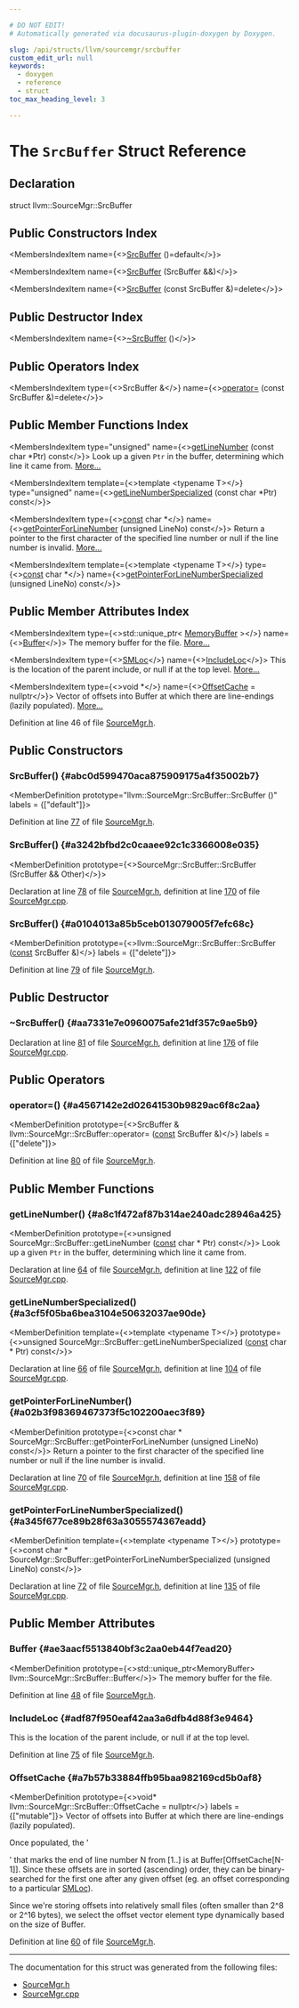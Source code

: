 ```yaml
---

# DO NOT EDIT!
# Automatically generated via docusaurus-plugin-doxygen by Doxygen.

slug: /api/structs/llvm/sourcemgr/srcbuffer
custom_edit_url: null
keywords:
  - doxygen
  - reference
  - struct
toc_max_heading_level: 3

---
```





# The `SrcBuffer` Struct Reference

<DoxygenPage pluginConfig={pluginConfig}>



## Declaration

<CodeBlock>struct llvm::SourceMgr::SrcBuffer</CodeBlock>

## Public Constructors Index

<MembersIndex>

<MembersIndexItem
  name={<><a href="#abc0d599470aca875909175a4f35002b7">SrcBuffer</a> ()=default</>}>
</MembersIndexItem>

<MembersIndexItem
  name={<><a href="#a3242bfbd2c0caaee92c1c3366008e035">SrcBuffer</a> (SrcBuffer &amp;&amp;)</>}>
</MembersIndexItem>

<MembersIndexItem
  name={<><a href="#a0104013a85b5ceb013079005f7efc68c">SrcBuffer</a> (const SrcBuffer &amp;)=delete</>}>
</MembersIndexItem>

</MembersIndex>

## Public Destructor Index

<MembersIndex>

<MembersIndexItem
  name={<><a href="#aa7331e7e0960075afe21df357c9ae5b9">~SrcBuffer</a> ()</>}>
</MembersIndexItem>

</MembersIndex>

## Public Operators Index

<MembersIndex>

<MembersIndexItem
  type={<>SrcBuffer &amp;</>}
  name={<><a href="#a4567142e2d02641530b9829ac6f8c2aa">operator=</a> (const SrcBuffer &amp;)=delete</>}>
</MembersIndexItem>

</MembersIndex>

## Public Member Functions Index

<MembersIndex>

<MembersIndexItem
  type="unsigned"
  name={<><a href="#a8c1f472af87b314ae240adc28946a425">getLineNumber</a> (const char &#42;Ptr) const</>}>
Look up a given <code>Ptr</code> in the buffer, determining which line it came from. <a href="#a8c1f472af87b314ae240adc28946a425">More...</a>
</MembersIndexItem>

<MembersIndexItem
  template={<>template &lt;typename T&gt;</>}
  type="unsigned"
  name={<><a href="#a3cf5f05ba6bea3104e50632037ae90de">getLineNumberSpecialized</a> (const char &#42;Ptr) const</>}>
</MembersIndexItem>

<MembersIndexItem
  type={<><a href="/docs/api/files/lib/lib/target/lib/target/aarch64/aarch64promoteconstant-cpp/#a90f8350fecae261c25be85d38b451bff">const</a> char &#42;</>}
  name={<><a href="#a02b3f98369467373f5c102200aec3f89">getPointerForLineNumber</a> (unsigned LineNo) const</>}>
Return a pointer to the first character of the specified line number or null if the line number is invalid. <a href="#a02b3f98369467373f5c102200aec3f89">More...</a>
</MembersIndexItem>

<MembersIndexItem
  template={<>template &lt;typename T&gt;</>}
  type={<><a href="/docs/api/files/lib/lib/target/lib/target/aarch64/aarch64promoteconstant-cpp/#a90f8350fecae261c25be85d38b451bff">const</a> char &#42;</>}
  name={<><a href="#a345f677ce89b28f63a3055574367eadd">getPointerForLineNumberSpecialized</a> (unsigned LineNo) const</>}>
</MembersIndexItem>

</MembersIndex>

## Public Member Attributes Index

<MembersIndex>

<MembersIndexItem
  type={<>std::unique&#95;ptr&lt; <a href="/docs/api/classes/llvm/memorybuffer">MemoryBuffer</a> &gt;</>}
  name={<><a href="#ae3aacf5513840bf3c2aa0eb44f7ead20">Buffer</a></>}>
The memory buffer for the file. <a href="#ae3aacf5513840bf3c2aa0eb44f7ead20">More...</a>
</MembersIndexItem>

<MembersIndexItem
  type={<><a href="/docs/api/classes/llvm/smloc">SMLoc</a></>}
  name={<><a href="#adf87f950eaf42aa3a6dfb4d88f3e9464">IncludeLoc</a></>}>
This is the location of the parent include, or null if at the top level. <a href="#adf87f950eaf42aa3a6dfb4d88f3e9464">More...</a>
</MembersIndexItem>

<MembersIndexItem
  type={<>void &#42;</>}
  name={<><a href="#a7b57b33884ffb95baa982169cd5b0af8">OffsetCache</a> = nullptr</>}>
Vector of offsets into Buffer at which there are line-endings (lazily populated). <a href="#a7b57b33884ffb95baa982169cd5b0af8">More...</a>
</MembersIndexItem>

</MembersIndex>


Definition at line 46 of file <a href="/docs/api/files/include/include/llvm/include/llvm/support/sourcemgr-h">SourceMgr.h</a>.

<SectionDefinition>

## Public Constructors

### SrcBuffer() {#abc0d599470aca875909175a4f35002b7}

<MemberDefinition
  prototype="llvm::SourceMgr::SrcBuffer::SrcBuffer ()"
  labels = {["default"]}>

Definition at line <a href="/docs/api/files/include/include/llvm/include/llvm/support/sourcemgr-h/#l00077">77</a> of file <a href="/docs/api/files/include/include/llvm/include/llvm/support/sourcemgr-h">SourceMgr.h</a>.
</MemberDefinition>

### SrcBuffer() {#a3242bfbd2c0caaee92c1c3366008e035}

<MemberDefinition
  prototype={<>SourceMgr::SrcBuffer::SrcBuffer (SrcBuffer &amp;&amp; Other)</>}>

Declaration at line <a href="/docs/api/files/include/include/llvm/include/llvm/support/sourcemgr-h/#l00078">78</a> of file <a href="/docs/api/files/include/include/llvm/include/llvm/support/sourcemgr-h">SourceMgr.h</a>, definition at line <a href="/docs/api/files/lib/lib/support/sourcemgr-cpp/#l00170">170</a> of file <a href="/docs/api/files/lib/lib/support/sourcemgr-cpp">SourceMgr.cpp</a>.
</MemberDefinition>

### SrcBuffer() {#a0104013a85b5ceb013079005f7efc68c}

<MemberDefinition
  prototype={<>llvm::SourceMgr::SrcBuffer::SrcBuffer (<a href="/docs/api/files/lib/lib/target/lib/target/aarch64/aarch64promoteconstant-cpp/#a90f8350fecae261c25be85d38b451bff">const</a> SrcBuffer &amp;)</>}
  labels = {["delete"]}>

Definition at line <a href="/docs/api/files/include/include/llvm/include/llvm/support/sourcemgr-h/#l00079">79</a> of file <a href="/docs/api/files/include/include/llvm/include/llvm/support/sourcemgr-h">SourceMgr.h</a>.
</MemberDefinition>

</SectionDefinition>

<SectionDefinition>

## Public Destructor

### ~SrcBuffer() {#aa7331e7e0960075afe21df357c9ae5b9}

<MemberDefinition
  prototype="SourceMgr::SrcBuffer::~SrcBuffer ()">

Declaration at line <a href="/docs/api/files/include/include/llvm/include/llvm/support/sourcemgr-h/#l00081">81</a> of file <a href="/docs/api/files/include/include/llvm/include/llvm/support/sourcemgr-h">SourceMgr.h</a>, definition at line <a href="/docs/api/files/lib/lib/support/sourcemgr-cpp/#l00176">176</a> of file <a href="/docs/api/files/lib/lib/support/sourcemgr-cpp">SourceMgr.cpp</a>.
</MemberDefinition>

</SectionDefinition>

<SectionDefinition>

## Public Operators

### operator=() {#a4567142e2d02641530b9829ac6f8c2aa}

<MemberDefinition
  prototype={<>SrcBuffer &amp; llvm::SourceMgr::SrcBuffer::operator= (<a href="/docs/api/files/lib/lib/target/lib/target/aarch64/aarch64promoteconstant-cpp/#a90f8350fecae261c25be85d38b451bff">const</a> SrcBuffer &amp;)</>}
  labels = {["delete"]}>

Definition at line <a href="/docs/api/files/include/include/llvm/include/llvm/support/sourcemgr-h/#l00080">80</a> of file <a href="/docs/api/files/include/include/llvm/include/llvm/support/sourcemgr-h">SourceMgr.h</a>.
</MemberDefinition>

</SectionDefinition>

<SectionDefinition>

## Public Member Functions

### getLineNumber() {#a8c1f472af87b314ae240adc28946a425}

<MemberDefinition
  prototype={<>unsigned SourceMgr::SrcBuffer::getLineNumber (<a href="/docs/api/files/lib/lib/target/lib/target/aarch64/aarch64promoteconstant-cpp/#a90f8350fecae261c25be85d38b451bff">const</a> char &#42; Ptr) const</>}>
Look up a given <code>Ptr</code> in the buffer, determining which line it came from.

Declaration at line <a href="/docs/api/files/include/include/llvm/include/llvm/support/sourcemgr-h/#l00064">64</a> of file <a href="/docs/api/files/include/include/llvm/include/llvm/support/sourcemgr-h">SourceMgr.h</a>, definition at line <a href="/docs/api/files/lib/lib/support/sourcemgr-cpp/#l00122">122</a> of file <a href="/docs/api/files/lib/lib/support/sourcemgr-cpp">SourceMgr.cpp</a>.
</MemberDefinition>

### getLineNumberSpecialized() {#a3cf5f05ba6bea3104e50632037ae90de}

<MemberDefinition
  template={<>template &lt;typename T&gt;</>}
  prototype={<>unsigned SourceMgr::SrcBuffer::getLineNumberSpecialized (<a href="/docs/api/files/lib/lib/target/lib/target/aarch64/aarch64promoteconstant-cpp/#a90f8350fecae261c25be85d38b451bff">const</a> char &#42; Ptr) const</>}>

Declaration at line <a href="/docs/api/files/include/include/llvm/include/llvm/support/sourcemgr-h/#l00066">66</a> of file <a href="/docs/api/files/include/include/llvm/include/llvm/support/sourcemgr-h">SourceMgr.h</a>, definition at line <a href="/docs/api/files/lib/lib/support/sourcemgr-cpp/#l00104">104</a> of file <a href="/docs/api/files/lib/lib/support/sourcemgr-cpp">SourceMgr.cpp</a>.
</MemberDefinition>

### getPointerForLineNumber() {#a02b3f98369467373f5c102200aec3f89}

<MemberDefinition
  prototype={<>const char &#42; SourceMgr::SrcBuffer::getPointerForLineNumber (unsigned LineNo) const</>}>
Return a pointer to the first character of the specified line number or null if the line number is invalid.

Declaration at line <a href="/docs/api/files/include/include/llvm/include/llvm/support/sourcemgr-h/#l00070">70</a> of file <a href="/docs/api/files/include/include/llvm/include/llvm/support/sourcemgr-h">SourceMgr.h</a>, definition at line <a href="/docs/api/files/lib/lib/support/sourcemgr-cpp/#l00158">158</a> of file <a href="/docs/api/files/lib/lib/support/sourcemgr-cpp">SourceMgr.cpp</a>.
</MemberDefinition>

### getPointerForLineNumberSpecialized() {#a345f677ce89b28f63a3055574367eadd}

<MemberDefinition
  template={<>template &lt;typename T&gt;</>}
  prototype={<>const char &#42; SourceMgr::SrcBuffer::getPointerForLineNumberSpecialized (unsigned LineNo) const</>}>

Declaration at line <a href="/docs/api/files/include/include/llvm/include/llvm/support/sourcemgr-h/#l00072">72</a> of file <a href="/docs/api/files/include/include/llvm/include/llvm/support/sourcemgr-h">SourceMgr.h</a>, definition at line <a href="/docs/api/files/lib/lib/support/sourcemgr-cpp/#l00135">135</a> of file <a href="/docs/api/files/lib/lib/support/sourcemgr-cpp">SourceMgr.cpp</a>.
</MemberDefinition>

</SectionDefinition>

<SectionDefinition>

## Public Member Attributes

### Buffer {#ae3aacf5513840bf3c2aa0eb44f7ead20}

<MemberDefinition
  prototype={<>std::unique&#95;ptr&lt;MemoryBuffer&gt; llvm::SourceMgr::SrcBuffer::Buffer</>}>
The memory buffer for the file.

Definition at line <a href="/docs/api/files/include/include/llvm/include/llvm/support/sourcemgr-h/#l00048">48</a> of file <a href="/docs/api/files/include/include/llvm/include/llvm/support/sourcemgr-h">SourceMgr.h</a>.
</MemberDefinition>

### IncludeLoc {#adf87f950eaf42aa3a6dfb4d88f3e9464}

<MemberDefinition
  prototype="SMLoc llvm::SourceMgr::SrcBuffer::IncludeLoc">
This is the location of the parent include, or null if at the top level.

Definition at line <a href="/docs/api/files/include/include/llvm/include/llvm/support/sourcemgr-h/#l00075">75</a> of file <a href="/docs/api/files/include/include/llvm/include/llvm/support/sourcemgr-h">SourceMgr.h</a>.
</MemberDefinition>

### OffsetCache {#a7b57b33884ffb95baa982169cd5b0af8}

<MemberDefinition
  prototype={<>void&#42; llvm::SourceMgr::SrcBuffer::OffsetCache = nullptr</>}
  labels = {["mutable"]}>
Vector of offsets into Buffer at which there are line-endings (lazily populated).

Once populated, the &#39;

&#39; that marks the end of line number N from &#91;1..&#93; is at Buffer&#91;OffsetCache&#91;N-1&#93;&#93;. Since these offsets are in sorted (ascending) order, they can be binary-searched for the first one after any given offset (eg. an offset corresponding to a particular <a href="/docs/api/classes/llvm/smloc">SMLoc</a>).

Since we&#39;re storing offsets into relatively small files (often smaller than 2^8 or 2^16 bytes), we select the offset vector element type dynamically based on the size of Buffer.

Definition at line <a href="/docs/api/files/include/include/llvm/include/llvm/support/sourcemgr-h/#l00060">60</a> of file <a href="/docs/api/files/include/include/llvm/include/llvm/support/sourcemgr-h">SourceMgr.h</a>.
</MemberDefinition>

</SectionDefinition>

<hr/>

The documentation for this struct was generated from the following files:

<ul>
<li><a href="/docs/api/files/include/include/llvm/include/llvm/support/sourcemgr-h">SourceMgr.h</a></li>
<li><a href="/docs/api/files/lib/lib/support/sourcemgr-cpp">SourceMgr.cpp</a></li>
</ul>

</DoxygenPage>
